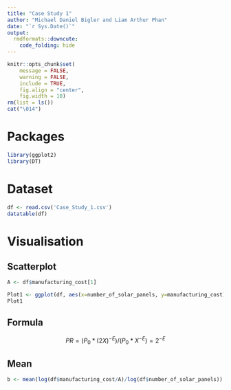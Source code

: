```yaml
---
title: "Case Study 1"
author: "Michael Daniel Bigler and Liam Arthur Phan"
date: "`r Sys.Date()`"
output:
  rmdformats::downcute:
    code_folding: hide
---
```


```r

knitr::opts_chunk$set(
	message = FALSE,
	warning = FALSE,
	include = TRUE,
	fig.align = "center",
	fig.width = 10)
rm(list = ls())
cat("\014")

```

# Packages

```r

library(ggplot2)
library(DT)

```

# Dataset

```r

df <- read.csv('Case_Study_1.csv')
datatable(df)

```

# Visualisation

## Scatterplot

```r

A <- df$manufacturing_cost[1]

Plot1 <- ggplot(df, aes(x=number_of_solar_panels, y=manufacturing_cost)) + geom_point() + geom_line()
Plot1

```

## Formula

$$
PR = (P_0 * (2X)^{-E})/(P_0*X^{-E})=2^{-E}
$$

## Mean

```r

b <- mean(log(df$manufacturing_cost/A)/log(df$number_of_solar_panels))

```
